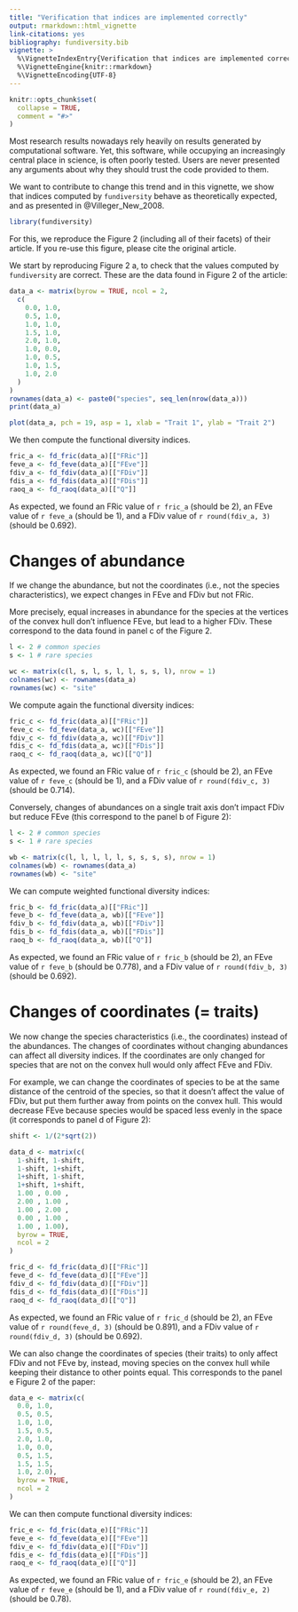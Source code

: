 ```yaml
---
title: "Verification that indices are implemented correctly"
output: rmarkdown::html_vignette
link-citations: yes
bibliography: fundiversity.bib
vignette: >
  %\VignetteIndexEntry{Verification that indices are implemented correctly}
  %\VignetteEngine{knitr::rmarkdown}
  %\VignetteEncoding{UTF-8}
---
```


```r
knitr::opts_chunk$set(
  collapse = TRUE,
  comment = "#>"
)
```

Most research results nowadays rely heavily on results generated by
computational software. Yet, this software, while occupying an increasingly
central place in science, is often poorly tested. Users are never presented any
arguments about why they should trust the code provided to them.

We want to contribute to change this trend and in this vignette, we show that 
indices computed by `fundiversity` behave as theoretically expected, and as
presented in @Villeger_New_2008.

```r
library(fundiversity)
```

For this, we reproduce the Figure 2 (including all of their facets) of their 
article. If you re-use this figure, please cite the original article.

We start by reproducing Figure 2 a, to check that the values computed by
`fundiversity` are correct. These are the data found in Figure 2 of the article:

```r
data_a <- matrix(byrow = TRUE, ncol = 2,
  c(
    0.0, 1.0,
    0.5, 1.0,
    1.0, 1.0,
    1.5, 1.0,
    2.0, 1.0,
    1.0, 0.0,
    1.0, 0.5,
    1.0, 1.5,
    1.0, 2.0
  )
)
rownames(data_a) <- paste0("species", seq_len(nrow(data_a)))
print(data_a)
```

```r
plot(data_a, pch = 19, asp = 1, xlab = "Trait 1", ylab = "Trait 2")
```

We then compute the functional diversity indices.

```r
fric_a <- fd_fric(data_a)[["FRic"]]
feve_a <- fd_feve(data_a)[["FEve"]]
fdiv_a <- fd_fdiv(data_a)[["FDiv"]]
fdis_a <- fd_fdis(data_a)[["FDis"]]
raoq_a <- fd_raoq(data_a)[["Q"]]
```

As expected, we found an FRic value of `r fric_a` (should be 2), an FEve value
of `r feve_a` (should be 1), and a FDiv value of `r round(fdiv_a, 3)`
(should be 0.692).

# Changes of abundance

If we change the abundance, but not the coordinates (i.e., not the species
characteristics), we expect changes in FEve and FDiv but not FRic. 

More precisely, equal increases in abundance for the species at the vertices of the convex hull don't influence FEve, but lead to a higher FDiv. These correspond to
the data found in panel c of the Figure 2.

```r
l <- 2 # common species
s <- 1 # rare species

wc <- matrix(c(l, s, l, s, l, l, s, s, l), nrow = 1)
colnames(wc) <- rownames(data_a)
rownames(wc) <- "site"
```

We compute again the functional diversity indices:

```r
fric_c <- fd_fric(data_a)[["FRic"]]
feve_c <- fd_feve(data_a, wc)[["FEve"]]
fdiv_c <- fd_fdiv(data_a, wc)[["FDiv"]]
fdis_c <- fd_fdis(data_a, wc)[["FDis"]]
raoq_c <- fd_raoq(data_a, wc)[["Q"]]
```

As expected, we found an FRic value of `r fric_c` (should be 2), an FEve value
of `r feve_c` (should be 1), and a FDiv value of `r round(fdiv_c, 3)`
(should be 0.714).

Conversely, changes of abundances on a single trait axis don't impact FDiv but
reduce FEve (this correspond to the panel b of Figure 2):

```r
l <- 2 # common species
s <- 1 # rare species

wb <- matrix(c(l, l, l, l, l, s, s, s, s), nrow = 1)
colnames(wb) <- rownames(data_a)
rownames(wb) <- "site"
```

We can compute weighted functional diversity indices:

```r
fric_b <- fd_fric(data_a)[["FRic"]]
feve_b <- fd_feve(data_a, wb)[["FEve"]]
fdiv_b <- fd_fdiv(data_a, wb)[["FDiv"]]
fdis_b <- fd_fdis(data_a, wb)[["FDis"]]
raoq_b <- fd_raoq(data_a, wb)[["Q"]]
```

As expected, we found an FRic value of `r fric_b` (should be 2), an FEve value
of `r feve_b` (should be 0.778), and a FDiv value of `r round(fdiv_b, 3)`
(should be 0.692).

# Changes of coordinates (= traits)

We now change the species characteristics (i.e., the coordinates) instead of
the abundances. The changes of coordinates without changing abundances can
affect all diversity indices. If the coordinates are only changed for species
that are not on the convex hull would only affect FEve and FDiv.

For example, we can change the coordinates of species to be at the same distance
of the centroid of the species, so that it doesn't affect the value of FDiv, but
put them further away from points on the convex hull. This would decrease FEve
because species would be spaced less evenly in the space (it corresponds to
panel d of Figure 2):

```r
shift <- 1/(2*sqrt(2))

data_d <- matrix(c(
  1-shift, 1-shift,
  1-shift, 1+shift,
  1+shift, 1-shift,
  1+shift, 1+shift,
  1.00 , 0.00 ,
  2.00 , 1.00 ,
  1.00 , 2.00 ,
  0.00 , 1.00 ,
  1.00 , 1.00),
  byrow = TRUE,
  ncol = 2
)

```

```r
fric_d <- fd_fric(data_d)[["FRic"]]
feve_d <- fd_feve(data_d)[["FEve"]]
fdiv_d <- fd_fdiv(data_d)[["FDiv"]]
fdis_d <- fd_fdis(data_d)[["FDis"]]
raoq_d <- fd_raoq(data_d)[["Q"]]
```

As expected, we found an FRic value of `r fric_d` (should be 2), an FEve value
of `r round(feve_d, 3)` (should be 0.891), and a FDiv value of `r round(fdiv_d, 3)`
(should be 0.692).

We can also change the coordinates of species (their traits) to only affect FDiv and not FEve by, instead, moving species on the convex hull while keeping their distance
to other points equal. This corresponds to the panel e Figure 2 of the paper:

```r
data_e <- matrix(c(
  0.0, 1.0,
  0.5, 0.5,
  1.0, 1.0,
  1.5, 0.5,
  2.0, 1.0,
  1.0, 0.0,
  0.5, 1.5,
  1.5, 1.5,
  1.0, 2.0),
  byrow = TRUE,
  ncol = 2
)
```

We can then compute functional diversity indices:

```r
fric_e <- fd_fric(data_e)[["FRic"]]
feve_e <- fd_feve(data_e)[["FEve"]]
fdiv_e <- fd_fdiv(data_e)[["FDiv"]]
fdis_e <- fd_fdis(data_e)[["FDis"]]
raoq_e <- fd_raoq(data_e)[["Q"]]
```

As expected, we found an FRic value of `r fric_e` (should be 2), an FEve value
of `r feve_e` (should be 1), and a FDiv value of `r round(fdiv_e, 2)`
(should be 0.78).
